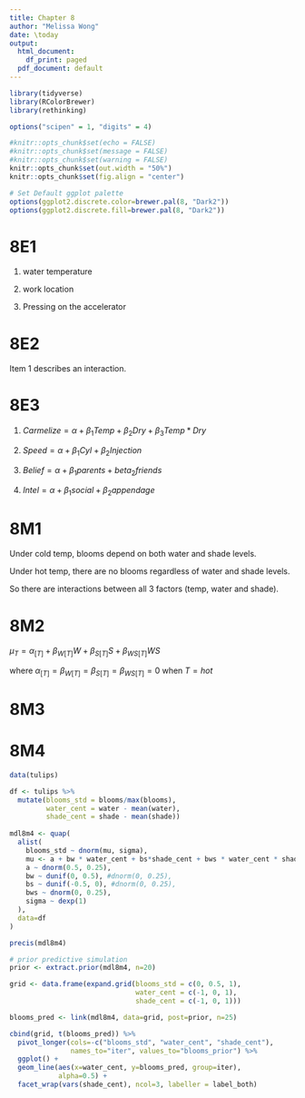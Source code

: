 ```yaml
---
title: Chapter 8
author: "Melissa Wong"
date: \today
output:
  html_document:
    df_print: paged
  pdf_document: default
---
```


```r

library(tidyverse)
library(RColorBrewer)
library(rethinking)
```

```r
options("scipen" = 1, "digits" = 4)

#knitr::opts_chunk$set(echo = FALSE)
#knitr::opts_chunk$set(message = FALSE)
#knitr::opts_chunk$set(warning = FALSE)
knitr::opts_chunk$set(out.width = "50%")
knitr::opts_chunk$set(fig.align = "center")

# Set Default ggplot palette
options(ggplot2.discrete.color=brewer.pal(8, "Dark2"))
options(ggplot2.discrete.fill=brewer.pal(8, "Dark2"))
```

# 8E1

1. water temperature

2. work location

3. Pressing on the accelerator

# 8E2

Item 1 describes an interaction.

# 8E3

1. $Carmelize = \alpha + \beta_1 Temp + \beta_2 Dry + \beta_3 Temp * Dry$

2. $Speed = \alpha + \beta_1 Cyl + \beta_2 Injection$

3. $Belief = \alpha + \beta_1 parents + beta_2 friends$

4. $Intel = \alpha + \beta_1 social + \beta_2 appendage$

# 8M1

Under cold temp, blooms depend on both water and shade levels.

Under hot temp, there are no blooms regardless of water and shade levels.

So there are interactions between all 3 factors (temp, water and shade).

# 8M2

$\mu_T = \alpha_{[T]} + \beta_{W[T]} W + \beta_{S[T]} S + \beta_{WS[T]} WS$

where $\alpha_{[T]} = \beta_{W[T]} = \beta_{S[T]} = \beta_{WS[T]} = 0$ when $T=hot$

# 8M3

# 8M4

```r
data(tulips)

df <- tulips %>%
  mutate(blooms_std = blooms/max(blooms),
         water_cent = water - mean(water),
         shade_cent = shade - mean(shade))
  
mdl8m4 <- quap(
  alist(
    blooms_std ~ dnorm(mu, sigma),
    mu <- a + bw * water_cent + bs*shade_cent + bws * water_cent * shade_cent,
    a ~ dnorm(0.5, 0.25),
    bw ~ dunif(0, 0.5), #dnorm(0, 0.25),
    bs ~ dunif(-0.5, 0), #dnorm(0, 0.25),
    bws ~ dnorm(0, 0.25),
    sigma ~ dexp(1)
  ),
  data=df
)

precis(mdl8m4)

# prior predictive simulation
prior <- extract.prior(mdl8m4, n=20)

grid <- data.frame(expand.grid(blooms_std = c(0, 0.5, 1), 
                               water_cent = c(-1, 0, 1), 
                               shade_cent = c(-1, 0, 1)))

blooms_pred <- link(mdl8m4, data=grid, post=prior, n=25)

cbind(grid, t(blooms_pred)) %>%
  pivot_longer(cols=-c("blooms_std", "water_cent", "shade_cent"),
               names_to="iter", values_to="blooms_prior") %>%
  ggplot() +
  geom_line(aes(x=water_cent, y=blooms_pred, group=iter),
            alpha=0.5) +
  facet_wrap(vars(shade_cent), ncol=3, labeller = label_both)

```


